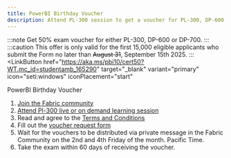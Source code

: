 ```yaml
---
title: PowerBI Birthday Voucher
description: Attend PL-300 session to get a voucher for PL-300, DP-600 or DP-700. 
---
```


:::note
Get 50% exam voucher for either PL-300, DP-600 or DP-700.
:::
:::caution
This offer is only valid for the first 15,000 eligible applicants who submit the Form no later than ~~August 31~~, September 15th 2025.
:::
<LinkButton
  href="https://aka.ms/pbi10/cert50?WT.mc_id=studentamb_165290" target="_blank"
  variant="primary"
  icon="seti:windows"
  iconPlacement="start"
>
  PowerBI Birthday Voucher
</LinkButton>
<Steps>

1. [Join the Fabric community](https://community.fabric.microsoft.com/?WT.mc_id=studentamb_165290)
2. [Attend Pl-300 live or on demand learning session](https://developer.microsoft.com/en-us/reactor/series/S-1549/?WT.mc_id=studentamb_165290)
3. Read and agree to the [Terms and Conditions](https://community.fabric.microsoft.com/t5/custom/page/page-id/campaign_form?campaignID=Q0FNUEFJR05fMTc0OTIyNTI3NjQ4OQ%3D%3D&WT.mc_id=studentamb_165290)
4. Fill out the [voucher request form](https://aka.ms/pbi10/cert50?WT.mc_id=studentamb_165290)
6. Wait for the vouchers to be distributed via private message in the Fabric Community on the 2nd and 4th Friday of the month. Pacific Time. 
7. Take the exam within 60 days of receiving the voucher.

</Steps>
<LinkCard title="PL-300 Study Materials" href="/power/pl-300/" />
<LinkCard title="DP-600 Study Materials" href="/azure/dp-600/" />
<LinkCard title="DP-700 Study Materials" href="/azure/dp-700/" />

